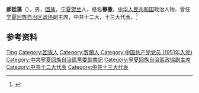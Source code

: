 '''郝廷藻'''（{{bd|1932年|}}），男，[[回族|回族]]，[[宁夏|宁夏]][[贺兰|贺兰]]人，经名'''穆撒'''，[[中华人民共和国|中华人民共和国]]政治人物，曾任[[宁夏回族自治区政协|宁夏回族自治区政协]]副主席，中共十二大、十三大代表。<ref>{{Cite book|title=中华人民共和国职官志|author=何虎生, 李耀东, 向常福主编|publisher=中国社会出版社|year=2003|isbn=9787800883934|location=北京|pages=}}</ref>

== 参考资料 ==
{{reflist}}

{{中国人物小作品}}

{{Authority control}}
{{DEFAULTSORT:Hao郝}}
[[Category:郝姓|Ting]]
[[Category:回族人|Category:回族人]]
[[Category:賀蘭人|Category:賀蘭人]]
[[Category:中国共产党党员_(1951年入党)|Category:中国共产党党员 (1951年入党)]]
[[Category:中共寧夏回族自治區黨委副書記|Category:中共寧夏回族自治區黨委副書記]]
[[Category:寧夏回族自治區政協副主席|Category:寧夏回族自治區政協副主席]]
[[Category:中共十二大代表|Category:中共十二大代表]]
[[Category:中共十三大代表|Category:中共十三大代表]]